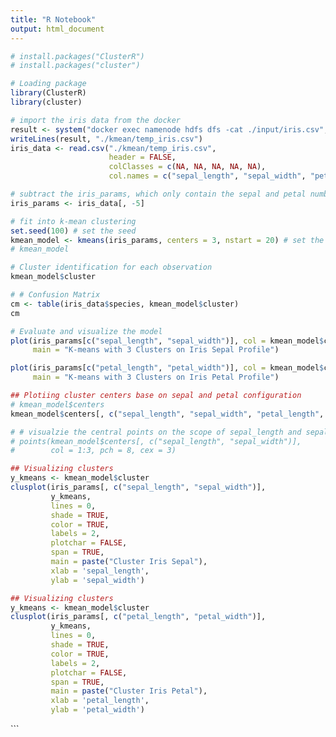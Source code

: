 ```yaml
---
title: "R Notebook"
output: html_document
---
```

```r
# install.packages("ClusterR")
# install.packages("cluster")

# Loading package
library(ClusterR)
library(cluster)
```
```r
# import the iris data from the docker
result <- system("docker exec namenode hdfs dfs -cat ./input/iris.csv", intern = TRUE)
writeLines(result, "./kmean/temp_iris.csv")
iris_data <- read.csv("./kmean/temp_iris.csv",
                      header = FALSE,
                      colClasses = c(NA, NA, NA, NA, NA),
                      col.names = c("sepal_length", "sepal_width", "petal_length", "petal_width", "species"))
```
```r
# subtract the iris_params, which only contain the sepal and petal numberical values
iris_params <- iris_data[, -5]
```
```r
# fit into k-mean clustering
set.seed(100) # set the seed
kmean_model <- kmeans(iris_params, centers = 3, nstart = 20) # set the nums of certoids as 3 and iterate 20 times
# kmean_model
```
```r
# Cluster identification for each observation
kmean_model$cluster
```
```r
# # Confusion Matrix
cm <- table(iris_data$species, kmean_model$cluster)
cm

```
```r
# Evaluate and visualize the model
plot(iris_params[c("sepal_length", "sepal_width")], col = kmean_model$cluster,
     main = "K-means with 3 Clusters on Iris Sepal Profile")

plot(iris_params[c("petal_length", "petal_width")], col = kmean_model$cluster,
     main = "K-means with 3 Clusters on Iris Petal Profile")
```
```r
## Plotiing cluster centers base on sepal and petal configuration
# kmean_model$centers
kmean_model$centers[, c("sepal_length", "sepal_width", "petal_length", "petal_width")]

```

```r
# # visualzie the central points on the scope of sepal_length and sepal_width
# points(kmean_model$centers[, c("sepal_length", "sepal_width")],
#        col = 1:3, pch = 8, cex = 3)
```
```r
## Visualizing clusters
y_kmeans <- kmean_model$cluster
clusplot(iris_params[, c("sepal_length", "sepal_width")],
         y_kmeans,
         lines = 0,
         shade = TRUE,
         color = TRUE,
         labels = 2,
         plotchar = FALSE,
         span = TRUE,
         main = paste("Cluster Iris Sepal"),
         xlab = 'sepal_length',
         ylab = 'sepal_width')
```

```r
## Visualizing clusters
y_kmeans <- kmean_model$cluster
clusplot(iris_params[, c("petal_length", "petal_width")],
         y_kmeans,
         lines = 0,
         shade = TRUE,
         color = TRUE,
         labels = 2,
         plotchar = FALSE,
         span = TRUE,
         main = paste("Cluster Iris Petal"),
         xlab = 'petal_length',
         ylab = 'petal_width')
```
```

